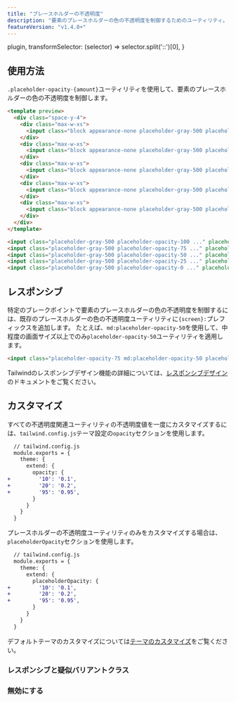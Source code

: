 ```yaml
---
title: "プレースホルダーの不透明度"
description: "要素のプレースホルダーの色の不透明度を制御するためのユーティリティ。"
featureVersion: "v1.4.0+"
---
```



  plugin,
  transformSelector: (selector) => selector.split('::')[0],
}

## 使用方法

`.placeholder-opacity-{amount}`ユーティリティを使用して、要素のプレースホルダーの色の不透明度を制御します。

```html
<template preview>
  <div class="space-y-4">
    <div class="max-w-xs">
      <input class="block appearance-none placeholder-gray-500 placeholder-opacity-100 border rounded w-full py-2 px-3 text-gray-700 leading-tight focus:outline-none focus:shadow-outline" placeholder="jane@example.com">
    </div>
    <div class="max-w-xs">
      <input class="block appearance-none placeholder-gray-500 placeholder-opacity-75 border rounded w-full py-2 px-3 text-gray-700 leading-tight focus:outline-none focus:shadow-outline" placeholder="jane@example.com">
    </div>
    <div class="max-w-xs">
      <input class="block appearance-none placeholder-gray-500 placeholder-opacity-50 border rounded w-full py-2 px-3 text-gray-700 leading-tight focus:outline-none focus:shadow-outline" placeholder="jane@example.com">
    </div>
    <div class="max-w-xs">
      <input class="block appearance-none placeholder-gray-500 placeholder-opacity-25 border rounded w-full py-2 px-3 text-gray-700 leading-tight focus:outline-none focus:shadow-outline" placeholder="jane@example.com">
    </div>
    <div class="max-w-xs">
      <input class="block appearance-none placeholder-gray-500 placeholder-opacity-0 border rounded w-full py-2 px-3 text-gray-700 leading-tight focus:outline-none focus:shadow-outline" placeholder="jane@example.com">
    </div>
  </div>
</template>

<input class="placeholder-gray-500 placeholder-opacity-100 ..." placeholder="jane@example.com">
<input class="placeholder-gray-500 placeholder-opacity-75 ..." placeholder="jane@example.com">
<input class="placeholder-gray-500 placeholder-opacity-50 ..." placeholder="jane@example.com">
<input class="placeholder-gray-500 placeholder-opacity-25 ..." placeholder="jane@example.com">
<input class="placeholder-gray-500 placeholder-opacity-0 ..." placeholder="jane@example.com">
```

## レスポンシブ

特定のブレークポイントで要素のプレースホルダーの色の不透明度を制御するには、既存のプレースホルダーの色の不透明度ユーティリティに`{screen}:`プレフィックスを追加します。
たとえば、`md:placeholder-opacity-50`を使用して、中程度の画面サイズ以上でのみ`placeholder-opacity-50`ユーティリティを適用します。

```html
<input class="placeholder-opacity-75 md:placeholder-opacity-50 placeholder-gray-500" placeholder="jane@example.com">
```

Tailwindのレスポンシブデザイン機能の詳細については、[レスポンシブデザイン](/docs/responsive-design)のドキュメントをご覧ください。

## カスタマイズ

すべての不透明度関連ユーティリティの不透明度値を一度にカスタマイズするには、`tailwind.config.js`テーマ設定の`opacity`セクションを使用します。

```diff
  // tailwind.config.js
  module.exports = {
    theme: {
      extend: {
        opacity: {
+         '10': '0.1',
+         '20': '0.2',
+         '95': '0.95',
        }
      }
    }
  }
```

プレースホルダーの不透明度ユーティリティのみをカスタマイズする場合は、`placeholderOpacity`セクションを使用します。

```diff
  // tailwind.config.js
  module.exports = {
    theme: {
      extend: {
        placeholderOpacity: {
+         '10': '0.1',
+         '20': '0.2',
+         '95': '0.95',
        }
      }
    }
  }
```

デフォルトテーマのカスタマイズについては[テーマのカスタマイズ](/docs/theme#customizing-the-default-theme)をご覧ください。

### レスポンシブと疑似バリアントクラス

<Variants plugin="placeholderOpacity" />

### 無効にする

<Disabling plugin="placeholderOpacity" />
